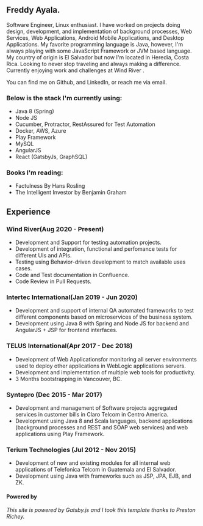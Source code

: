 
<div class="blog-section">

## Freddy Ayala.

Software Engineer, Linux enthusiast. I have worked on projects doing design, development, and implementation of background processes, Web Services, Web Applications, Android Mobile Applications, and Desktop Applications.
My favorite programming language is Java, however, I'm always playing with some JavaScript Framework or JVM based language.
My country of origin is El Salvador but now I'm located in Heredia, Costa Rica. Looking to never stop traveling and always making a difference.
 Currently enjoying work and challenges at <XA href="https://www.windriver.com/">Wind River</XA> .

You can find me on  <XA href="https://github.com/GelukkigTurtle">Github</XA>, and <XA href="https://www.linkedin.com/in/freddy-ayala/">LinkedIn</XA>, or reach me via <XA href="mailto:fredd.seb8@gmail.com">email</XA>.

</div>

<div class="blog-section">

### Below is the stack I'm currently using:
- Java 8 (Spring)
- Node JS
- Cucumber, Protractor, RestAssured for Test Automation
- Docker, AWS, Azure
- Play Framework
- MySQL
- AngularJS 
- React (GatsbyJs, GraphSQL)

### Books I'm reading:
- Factulness By Hans Rosling
- The Intelligent Investor by Benjamin Graham

</div>

<div class="blog-section">

## Experience

### Wind River(Aug 2020 - Present)
 - Development and Support for testing automation projects.
 - Development of integration, functional and perfomance tests for different UIs and APIs.
 - Testing using Behavior-driven development to match available uses cases.
 - Code and Test documentation in Confluence.
 - Code Review in Pull Requests.

### Intertec International(Jan 2019 - Jun 2020)
 - Development and support of internal QA automated frameworks to test different components based on microservices of the business system. 
 - Development using Java 8 with Spring and Node JS for backend and AngularJS + JSP for frontend interfaces.

### TELUS International(Apr 2017 - Dec 2018)
 - Development of Web Applicationsfor monitoring all server environments used to deploy other applications in WebLogic applications servers.
 - Development and implementation of multiple web tools for productivity.
 - 3 Months bootstrapping in Vancouver, BC.

### Syntepro (Dec 2015 - Mar 2017)
 - Development and management of Software projects aggregated services in customer bills in Claro Telcom in Centro America.
 - Development using Java 8 and Scala languages, backend applications (background processes and REST and SOAP web services) and web applications using Play Framework.

### Terium Technologies (Jul 2012 - Nov 2015)
 - Development of new and existing modules for all internal web applications of Telefonica Telcom in Guatemala and El Salvador.
 - Development using Java with frameworks such as JSP, JPA, EJB, and ZK.

</div>

<div class="blog-section">

#### Powered by

_This site is powered by <XA href="https://www.gatsbyjs.org/">Gatsby.js</XA> and I took this template thanks to  <XA href="https://github.com/prichey/prestonrichey.com">Preston Richey</XA>._
</div>
